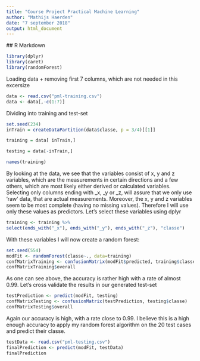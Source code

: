 ```yaml
---
title: "Course Project Practical Machine Learning"
author: "Mathijs Haerden"
date: "7 september 2018"
output: html_document
---
```

  
  ## R Markdown
  
```r
library(dplyr)
library(caret)
library(randomForest)
```

Loading data + removing first 7 columns, which are not needed in this excersize
```r
data <- read.csv("pml-training.csv")
data <- data[,-c(1:7)]
```

Dividing into training and test-set
```r
set.seed(234)
inTrain = createDataPartition(data$classe, p = 3/4)[[1]]

training = data[ inTrain,]

testing = data[-inTrain,]
```

```r
names(training)
```

By looking at the data, we see that the variables consist of x, y and z variables, which are the measurements in certain directions and a few others, which are most likely either derived or calculated variables. Selecting only columns ending with _x, _y or _z, will assure that we only use 'raw' data, that are actual  measurements. Moreover, the x, y and z variables seem to be most complete (having no missing values). Therefore I will use only these values as predictors. Let's select these variables using dplyr
```r
training <- training %>%
select(ends_with("_x"), ends_with("_y"), ends_with("_z"), "classe")
```

With these variables I will now create a random forest:
```r
set.seed(554)
modFit <- randomForest(classe~., data=training)
confMatrixTraining <- confusionMatrix(modFit$predicted, training$classe)
confMatrixTraining$overall
```

As one can see above, the accuracy is rather high with a rate of almost 0.99. Let's cross validate the results in our generated test-set

```r
testPrediction <- predict(modFit, testing)
confMatrixTesting <- confusionMatrix(testPrediction, testing$classe)
confMatrixTesting$overall
```


Again our accuracy is high, with a rate close to 0.99. I believe this is a high enough accuracy to apply my random forest algorithm on the 20 test cases and predict their classe.

```r
testData <- read.csv("pml-testing.csv")
finalPrediction <- predict(modFit, testData)
finalPrediction
```
